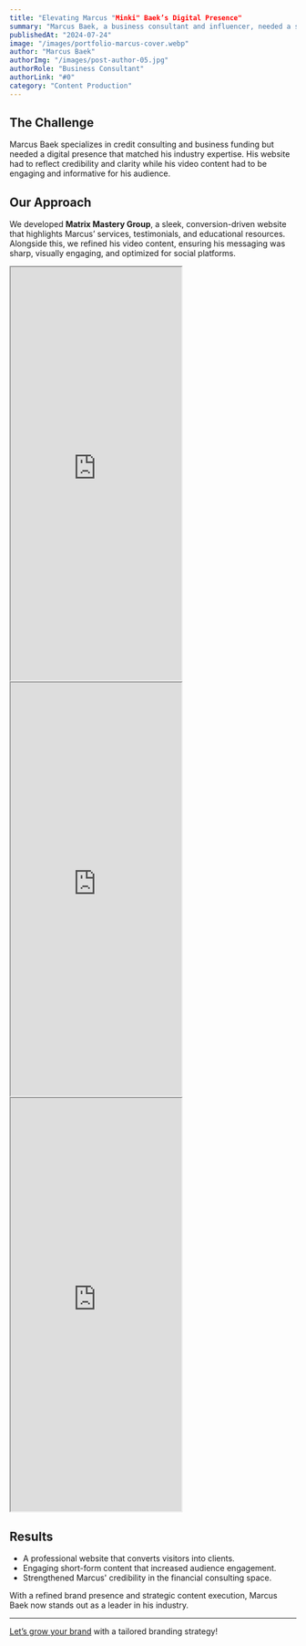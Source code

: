 ```yaml
---
title: "Elevating Marcus "Minki" Baek’s Digital Presence"
summary: "Marcus Baek, a business consultant and influencer, needed a strong online presence to showcase his expertise in credit consulting and funding solutions. InboundTribe built a high-impact website and optimized his video content strategy, reinforcing his authority in the financial space."
publishedAt: "2024-07-24"
image: "/images/portfolio-marcus-cover.webp"
author: "Marcus Baek"
authorImg: "/images/post-author-05.jpg"
authorRole: "Business Consultant"
authorLink: "#0"
category: "Content Production"
---
```


## The Challenge

Marcus Baek specializes in credit consulting and business funding but needed a digital presence that matched his industry expertise. His website had to reflect credibility and clarity while his video content had to be engaging and informative for his audience.

## Our Approach

We developed **Matrix Mastery Group**, a sleek, conversion-driven website that highlights Marcus’ services, testimonials, and educational resources. Alongside this, we refined his video content, ensuring his messaging was sharp, visually engaging, and optimized for social platforms.

<div className="flex flex-wrap gap-4">
  <iframe
    src="https://www.tiktok.com/embed/7179400623199194410"
    width="300"
    height="725"
    allowFullScreen
    className="flex-1 rounded-xl"
  ></iframe>
  <iframe
    src="https://www.tiktok.com/embed/7187504496585477422"
    width="300"
    height="725"
    allowFullScreen
    className="flex-1 rounded-xl"
  ></iframe>
  <iframe
    src="https://www.tiktok.com/embed/7187133169689267498"
    width="300"
    height="725"
    allowFullScreen
    className="flex-1 rounded-xl"
  ></iframe>
</div>


## Results

- A professional website that converts visitors into clients.
- Engaging short-form content that increased audience engagement.
- Strengthened Marcus' credibility in the financial consulting space.

With a refined brand presence and strategic content execution, Marcus Baek now stands out as a leader in his industry.

---

[Let’s grow your brand](/contact) with a tailored branding strategy!